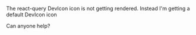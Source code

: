 The react-query DevIcon icon is not getting rendered. Instead I'm getting a default DevIcon icon

Can anyone help?